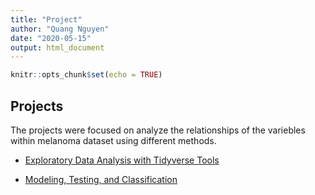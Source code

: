 ```yaml
---
title: "Project"
author: "Quang Nguyen"
date: "2020-05-15"
output: html_document
---
```


```r
knitr::opts_chunk$set(echo = TRUE)
```

## Projects
The projects were focused on analyze the relationships of the variebles within melanoma dataset using different methods.

- [Exploratory Data Analysis with Tidyverse Tools](/project1/)

- [Modeling, Testing, and Classification](/PROJECT2/)
